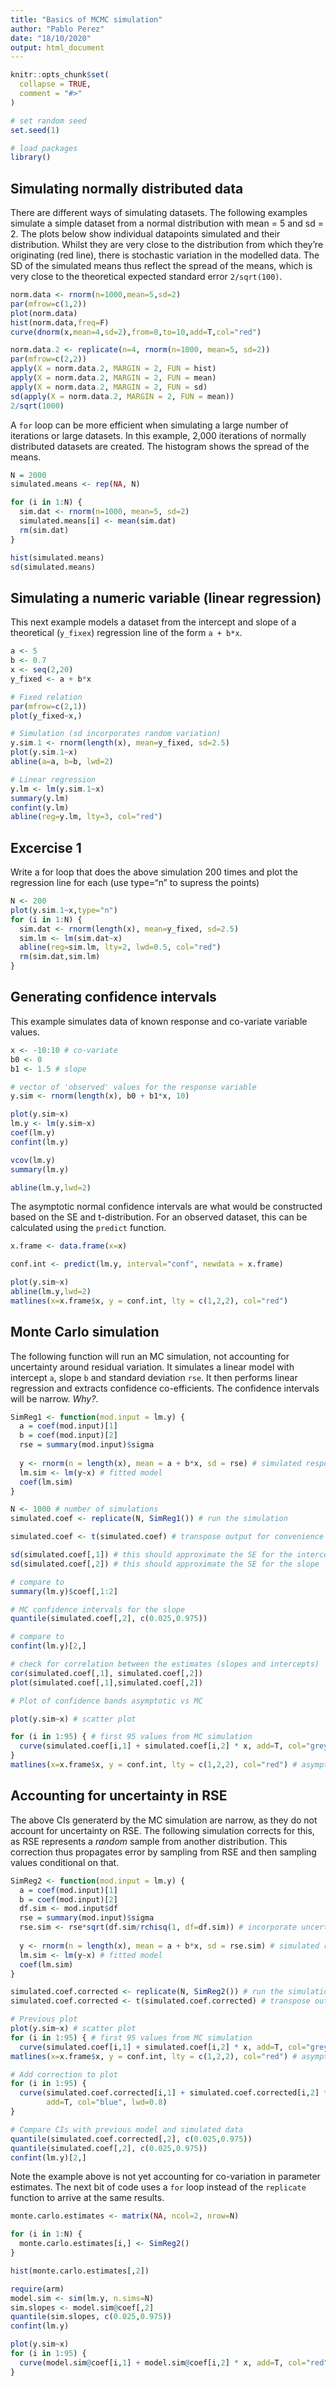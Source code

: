 ```yaml
---
title: "Basics of MCMC simulation"
author: "Pablo Perez"
date: "18/10/2020"
output: html_document
---
```


```r
knitr::opts_chunk$set(
  collapse = TRUE,
  comment = "#>"
)
```


```r
# set random seed
set.seed(1)

# load packages
library()
```

## Simulating normally distributed data

There are different ways of simulating datasets. The following examples simulate a simple dataset from a normal distribution with mean = 5 and sd = 2. The plots below show individual datapoints simulated and their distribution. Whilst they are very close to the distribution from which they're originating (red line), there is stochastic variation in the modelled data. The SD of the simulated means thus reflect the spread of the means, which is very close to the theoretical expected standard error `2/sqrt(100)`. 

``` r

norm.data <- rnorm(n=1000,mean=5,sd=2)
par(mfrow=c(1,2))
plot(norm.data)
hist(norm.data,freq=F)
curve(dnorm(x,mean=4,sd=2),from=0,to=10,add=T,col="red")

norm.data.2 <- replicate(n=4, rnorm(n=1000, mean=5, sd=2))
par(mfrow=c(2,2))
apply(X = norm.data.2, MARGIN = 2, FUN = hist)
apply(X = norm.data.2, MARGIN = 2, FUN = mean)
apply(X = norm.data.2, MARGIN = 2, FUN = sd)
sd(apply(X = norm.data.2, MARGIN = 2, FUN = mean))
2/sqrt(1000)

```

A `for` loop can be more efficient when simulating a large number of iterations or large datasets. In this example, 2,000 iterations of normally distributed datasets are created. The histogram shows the spread of the means. 

```r
N = 2000
simulated.means <- rep(NA, N)

for (i in 1:N) {
  sim.dat <- rnorm(n=1000, mean=5, sd=2)
  simulated.means[i] <- mean(sim.dat)
  rm(sim.dat)
}

hist(simulated.means)
sd(simulated.means)

```

## Simulating a numeric variable (linear regression)

This next example models a dataset from the intercept and slope of a theoretical (`y_fixex`) regression line of the form `a + b*x`. 

```r

a <- 5
b <- 0.7
x <- seq(2,20)
y_fixed <- a + b*x

# Fixed relation
par(mfrow=c(2,1))
plot(y_fixed~x,)

# Simulation (sd incorporates random variation)
y.sim.1 <- rnorm(length(x), mean=y_fixed, sd=2.5)
plot(y.sim.1~x)
abline(a=a, b=b, lwd=2)

# Linear regression
y.lm <- lm(y.sim.1~x)
summary(y.lm)
confint(y.lm)
abline(reg=y.lm, lty=3, col="red")
```


## Excercise 1

Write a for loop that does the above simulation 200 times and plot the regression line for each (use type="n" to supress the points)


```r
N <- 200
plot(y.sim.1~x,type="n")
for (i in 1:N) {
  sim.dat <- rnorm(length(x), mean=y_fixed, sd=2.5)
  sim.lm <- lm(sim.dat~x)
  abline(reg=sim.lm, lty=2, lwd=0.5, col="red")
  rm(sim.dat,sim.lm)
}

```

## Generating confidence intervals

This example simulates data of known response and co-variate variable values. 

```r

x <- -10:10 # co-variate
b0 <- 0
b1 <- 1.5 # slope

# vector of 'observed' values for the response variable
y.sim <- rnorm(length(x), b0 + b1*x, 10)

plot(y.sim~x)
lm.y <- lm(y.sim~x)
coef(lm.y)
confint(lm.y)

vcov(lm.y)
summary(lm.y)

abline(lm.y,lwd=2)

```

The asymptotic normal confidence intervals are what would be constructed based on the SE and t-distribution. For an observed dataset, this can be calculated using the `predict` function.

```r

x.frame <- data.frame(x=x)

conf.int <- predict(lm.y, interval="conf", newdata = x.frame)

plot(y.sim~x)
abline(lm.y,lwd=2)
matlines(x=x.frame$x, y = conf.int, lty = c(1,2,2), col="red")

```

## Monte Carlo simulation

The following function will run an MC simulation, not accounting for uncertainty around residual variation. It simulates a linear model with intercept `a`, slope `b` and standard deviation `rse`. It then performs linear regression and extracts confidence co-efficients. The confidence intervals will be narrow. *Why?*. 

```r

SimReg1 <- function(mod.input = lm.y) {
  a = coef(mod.input)[1]
  b = coef(mod.input)[2]
  rse = summary(mod.input)$sigma
  
  y <- rnorm(n = length(x), mean = a + b*x, sd = rse) # simulated responses
  lm.sim <- lm(y~x) # fitted model
  coef(lm.sim)
}

N <- 1000 # number of simulations
simulated.coef <- replicate(N, SimReg1()) # run the simulation

simulated.coef <- t(simulated.coef) # transpose output for convenience

sd(simulated.coef[,1]) # this should approximate the SE for the intercept
sd(simulated.coef[,2]) # this should approximate the SE for the slope

# compare to 
summary(lm.y)$coef[,1:2]

# MC confidence intervals for the slope
quantile(simulated.coef[,2], c(0.025,0.975))

# compare to
confint(lm.y)[2,]

# check for correlation between the estimates (slopes and intercepts)
cor(simulated.coef[,1], simulated.coef[,2])
plot(simulated.coef[,1],simulated.coef[,2])

# Plot of confidence bands asymptotic vs MC

plot(y.sim~x) # scatter plot

for (i in 1:95) { # first 95 values from MC simulation
  curve(simulated.coef[i,1] + simulated.coef[i,2] * x, add=T, col="grey")
}
matlines(x=x.frame$x, y = conf.int, lty = c(1,2,2), col="red") # asymptotic normal CIs

```

## Accounting for uncertainty in RSE

The above CIs generaterd by the MC simulation are narrow, as they do not account for uncertainty on RSE. The following simulation corrects for this, as RSE represents a *random* sample from another distribution. This correction thus propagates error by sampling from RSE and then sampling values conditional on that. 

```r

SimReg2 <- function(mod.input = lm.y) {
  a = coef(mod.input)[1]
  b = coef(mod.input)[2]
  df.sim <- mod.input$df
  rse = summary(mod.input)$sigma
  rse.sim <- rse*sqrt(df.sim/rchisq(1, df=df.sim)) # incorporate uncertainty
  
  y <- rnorm(n = length(x), mean = a + b*x, sd = rse.sim) # simulated responses
  lm.sim <- lm(y~x) # fitted model
  coef(lm.sim)
}

simulated.coef.corrected <- replicate(N, SimReg2()) # run the simulation
simulated.coef.corrected <- t(simulated.coef.corrected) # transpose output for convenience

# Previous plot
plot(y.sim~x) # scatter plot
for (i in 1:95) { # first 95 values from MC simulation
  curve(simulated.coef[i,1] + simulated.coef[i,2] * x, add=T, col="grey")}
matlines(x=x.frame$x, y = conf.int, lty = c(1,2,2), col="red") # asymptotic normal CIs

# Add correction to plot
for (i in 1:95) {
  curve(simulated.coef.corrected[i,1] + simulated.coef.corrected[i,2] * x,
        add=T, col="blue", lwd=0.8)
}

# Compare CIs with previous model and simulated data
quantile(simulated.coef.corrected[,2], c(0.025,0.975))
quantile(simulated.coef[,2], c(0.025,0.975))
confint(lm.y)[2,]

```

Note the example above is not yet accounting for co-variation in parameter estimates. The next bit of code uses a `for` loop instead of the `replicate` function to arrive at the same results. 

```r

monte.carlo.estimates <- matrix(NA, ncol=2, nrow=N)

for (i in 1:N) {
  monte.carlo.estimates[i,] <- SimReg2()
}

hist(monte.carlo.estimates[,2])

require(arm)
model.sim <- sim(lm.y, n.sims=N)
sim.slopes <- model.sim@coef[,2]
quantile(sim.slopes, c(0.025,0.975))
confint(lm.y)

plot(y.sim~x)
for (i in 1:95) {
  curve(model.sim@coef[i,1] + model.sim@coef[i,2] * x, add=T, col="red")
}

```





